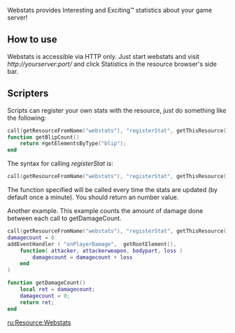 {{Resource page}}
Webstats provides Interesting and Exciting™ statistics about your game server!

==How to use==
Webstats is accessible via HTTP only. Just start webstats and visit ''<nowiki>http://yourserver:port/</nowiki>'' and click Statistics in the resource browser's side bar.

==Scripters==
Scripts can register your own stats with the resource, just do something like the following:

<syntaxhighlight lang="lua">
call(getResourceFromName("webstats"), "registerStat", getThisResource(), "getBlipCount", "Blips", "The number of blips")
function getBlipCount()
	return #getElementsByType("blip");
end
</syntaxhighlight>

The syntax for calling ''registerStat'' is:
<syntaxhighlight lang="lua">
call(getResourceFromName("webstats"), "registerStat", getThisResource(), "yourFunctionName", "Stat name", "Stat description")
</syntaxhighlight>

The function specified will be called every time the stats are updated (by default once a minute). You should return an number value.

Another example. This example counts the amount of damage done between each call to getDamageCount.
<syntaxhighlight lang="lua">
call(getResourceFromName("webstats"), "registerStat", getThisResource(), "getDamageCount", "Damage Given", "The amount of damage players have taken")
damagecount = 0
addEventHandler ( "onPlayerDamage",  getRootElement(), 
	function( attacker, attackerweapon, bodypart, loss )
		damagecount = damagecount + loss
	end
)

function getDamageCount()
	local ret = damagecount;
	damagecount = 0;
	return ret;
end
</syntaxhighlight>

[[/ru:Resource:Webstats.md|ru:Resource:Webstats]]